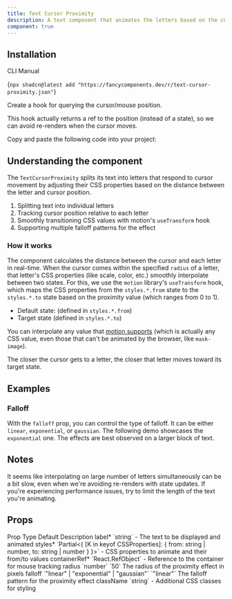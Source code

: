 ```yaml
---
title: Text Cursor Proximity
description: A text component that animates the letters based on the cursor proximity
component: true
---
```


<ComponentPreview name="text-cursor-proximity-demo" />

## Installation 

<Tabs defaultValue="cli">

<TabsList>
  <TabsTrigger value="cli">CLI</TabsTrigger>
  <TabsTrigger value="manual">Manual</TabsTrigger>
</TabsList>
<TabsContent value="cli">

<CodeBlockWrapper language="bash">{`npx shadcn@latest add "https://fancycomponents.dev/r/text-cursor-proximity.json"`}</CodeBlockWrapper>

</TabsContent>

<TabsContent value="manual">

<Steps>

<Step>Create a hook for querying the cursor/mouse position.</Step>

This hook actually returns a ref to the position (instead of a state), so we can avoid re-renders when the cursor moves.

<ComponentSource name="use-mouse-position-ref" />

<Step>Copy and paste the following code into your project:</Step>

<ComponentSource name="text-cursor-proximity" />

</Steps>

</TabsContent>
</Tabs>

## Understanding the component

The `TextCursorProximity` splits its text into letters that respond to cursor movement by adjusting their CSS properties based on the distance between the letter and cursor position.

1. Splitting text into individual letters
2. Tracking cursor position relative to each letter
3. Smoothly transitioning CSS values with motion's `useTransform` hook
4. Supporting multiple falloff patterns for the effect

### How it works

The component calculates the distance between the cursor and each letter in real-time. When the cursor comes within the specified `radius` of a letter, that letter's CSS properties (like scale, color, etc.) smoothly interpolate between two states. For this, we use the `motion` library's `useTransform` hook, which maps the CSS properties from the `styles.*.from` state to the `styles.*.to` state based on the proximity value (which ranges from 0 to 1).

- Default state: (defined in `styles.*.from`)
- Target state (defined in `styles.*.to`)

You can interpolate any value that [motion supports](https://motion.dev/docs/react-animation#animatable-values) (which is actually any CSS value, even those that can't be animated by the browser, like `mask-image`).

The closer the cursor gets to a letter, the closer that letter moves toward its target state.

## Examples

### Falloff

With the `falloff` prop, you can control the type of falloff. It can be either `linear`, `exponential`, or `gaussian`. The following demo showcases the `exponential` one. The effects are best observed on a larger block of text.

<ComponentPreview name="text-cursor-proximity-falloff-demo" />

## Notes

It seems like interpolating on large number of letters simultaneously can be a bit slow, even when we're avoiding re-renders with state updates. If you're experiencing performance issues, try to limit the length of the text you're animating.

## Props
<Table>
  <TableHeader>
    <TableRow>
      <TableHead>Prop</TableHead>
      <TableHead>Type</TableHead>
      <TableHead>Default</TableHead>
      <TableHead>Description</TableHead>
    </TableRow>
  </TableHeader>
  <TableBody>
    <TableRow>
      <TableCell>label<span className="text-red-500">*</span></TableCell>
      <TableCell>`string`</TableCell>
      <TableCell>-</TableCell>
      <TableCell>The text to be displayed and animated</TableCell>
    </TableRow>
    <TableRow>
      <TableCell>styles<span className="text-red-500">*</span></TableCell>
      <TableCell>`Partial<{ [K in keyof CSSProperties]: { from: string | number, to: string | number } }>`</TableCell>
      <TableCell>-</TableCell>
      <TableCell>CSS properties to animate and their from/to values</TableCell>
    </TableRow>
    <TableRow>
      <TableCell>containerRef<span className="text-red-500">*</span></TableCell>
      <TableCell>`React.RefObject<HTMLDivElement>`</TableCell>
      <TableCell>-</TableCell>
      <TableCell>Reference to the container for mouse tracking</TableCell>
    </TableRow>
    <TableRow>
      <TableCell>radius</TableCell>
      <TableCell>`number`</TableCell>
      <TableCell>`50`</TableCell>
      <TableCell>The radius of the proximity effect in pixels</TableCell>
    </TableRow>
    <TableRow>
      <TableCell>falloff</TableCell>
      <TableCell>`"linear" | "exponential" | "gaussian"`</TableCell>
      <TableCell>`"linear"`</TableCell>
      <TableCell>The falloff pattern for the proximity effect</TableCell>
    </TableRow>
    <TableRow>
      <TableCell>className</TableCell>
      <TableCell>`string`</TableCell>
      <TableCell>-</TableCell>
      <TableCell>Additional CSS classes for styling</TableCell>
    </TableRow>
  </TableBody>
</Table>
